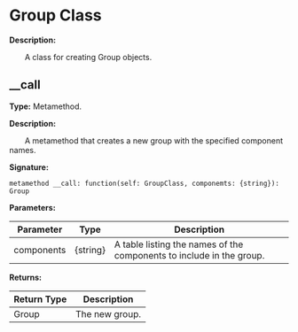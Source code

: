 # Group Class

**Description:**

&emsp;&emsp;A class for creating Group objects.

## __call

**Type:** Metamethod.

**Description:**

&emsp;&emsp;A metamethod that creates a new group with the specified component names.

**Signature:**
```tl
metamethod __call: function(self: GroupClass, componemts: {string}): Group
```

**Parameters:**

| Parameter | Type | Description |
| --- | --- | --- |
| components | \{string} | A table listing the names of the components to include in the group. |

**Returns:**

| Return Type | Description |
| --- | --- |
| Group | The new group. |